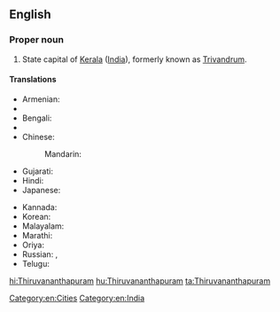 ==English==
{{wikipedia}}

===Proper noun===
{{en-proper noun}}

# State capital of [[Kerala]] ([[India]]), formerly known as [[Trivandrum]].

====Translations====
{{trans-top|capital of Kerala, India}}
* Armenian: {{t-|hy|Տիրուվանանտապուրամ|tr=Tiruvanantapuram}}
* {{trreq|Assamese}}
* Bengali: {{t-|bn|তিরুবনন্তপুরম|sc=Beng}}
* {{trreq|Chhattisgarhi}}
* Chinese:
*: Mandarin: {{t|cmn|特里凡得琅|tr=Tèlǐfándeláng|sc=Hani}}
* Gujarati: {{t|gu|તિરુવનંતપુરમ્|sc=Gujr}}
* Hindi: {{t-|hi|तिरुअनन्तपुरम्|tr=tiru'anantapuram}}
* Japanese: {{t-|ja|ティルヴァナンタプラム|tr=Tiruvanantapuramu}}
{{trans-mid}}
* Kannada: {{t|kn|ತಿರುವನಂತಪುರಮ್|sc=Knda}}
* Korean: {{t|ko|티루바난타푸람|sc=Kore}}
* Malayalam: {{t+|ml|തിരുവനന്തപുരം|tr=Tiruvanŭntapuraṁ|sc=Mlym}}
* Marathi: {{t|mr|तिरुवनंतपुरम|sc=Deva}}
* Oriya: {{t|or|ତ୍ରିବେନ୍ଦ୍ରମ|sc=Orya}}
* Russian: {{t-|ru|Тируванантапурам|m|tr=Tiruvanantapuram}},  {{t-|ru|Тривандрум|m|tr=Trivandrum}}
* Telugu: {{t-|te|తిరువనంతపురం}}
{{trans-bottom}}

[[Category:en:Cities]]
[[Category:en:India]]

[[hi:Thiruvananthapuram]]
[[hu:Thiruvananthapuram]]
[[ta:Thiruvananthapuram]]